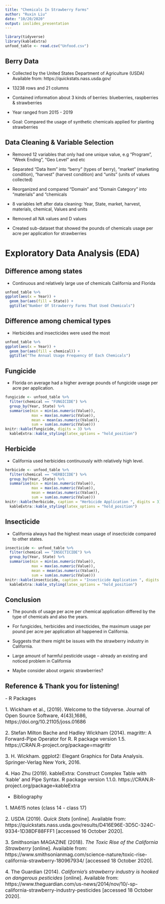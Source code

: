 ```yaml
---
title: "Chemicals In Strawberry Farms"
author: "Ruxin Liu"
date: "10/20/2020"
output: ioslides_presentation
---
```


```r
library(tidyverse)
library(kableExtra)
unfood_table <- read.csv("Unfood.csv")
```

## Berry Data

- Collected by the United States Department of Agriculture (USDA)
  Available from: https://quickstats.nass.usda.gov/ 
  
- 13238 rows and 21 columns

- Contained information about 3 kinds of berries: blueberries, raspberries & strawberries

- Year ranged from 2015 - 2019

- Goal: Compared the usage of synthetic chemicals applied for planting strawberries




## Data Cleaning & Variable Selection

- Removed 12 variables that only had one unique value, e.g "Program", "Week Ending",
"Geo Level" and etc

- Separated "Data Item" into "berry" (types of berry), "market" (marketing condition), 
"harvest" (harvest condition) and "units" (units of values collected)

- Reorganized and compared "Domain" and "Domain Category" into "materials" and "chemicals

- 8 variables left after data cleaning: Year, State, market, harvest, materials, 
chemical, Values and units

- Removed all NA values and D values 

- Created sub-dataset that showed the pounds of chemicals usage per acre per 
application for strawberries
 
  

# Exploratory Data Analysis (EDA)

## Difference among states
- Continuous and relatively large use of chemicals California and Florida

```r
unfood_table %>% 
ggplot(aes(x = Year)) +
  geom_bar(aes(fill = State)) +
  ggtitle("Number Of Strawberry Farms That Used Chemicals")
```

## Difference among chemical types
- Herbicides and insecticides were used the most 

```r
unfood_table %>% 
ggplot(aes(x = Year)) +
  geom_bar(aes(fill = chemical)) +
  ggtitle("The Annual Usage Frequency Of Each Chemicals")
```

## Fungicide

- Florida on average had a higher average pounds of fungicide usage per acre per
application.

```r
fungicide <- unfood_table %>% 
  filter(chemical == "FUNGICIDE") %>% 
  group_by(Year, State) %>% 
  summarise(min = min(as.numeric(Value)), 
            max = max(as.numeric(Value)),
            mean = mean(as.numeric(Value)), 
            sum = sum(as.numeric(Value)))
knitr::kable(fungicide, digits = 3) %>% 
  kableExtra::kable_styling(latex_options = "hold_position")
```

## Herbicide
- California used herbicides continuously with relatively high level.

```r
herbicide <- unfood_table %>% 
  filter(chemical == "HERBICIDE") %>% 
  group_by(Year, State) %>% 
  summarise(min = min(as.numeric(Value)), 
            max = max(as.numeric(Value)),
            mean = mean(as.numeric(Value)), 
            sum = sum(as.numeric(Value)))
knitr::kable(herbicide, caption = "Herbicide Application ", digits = 3) %>% 
  kableExtra::kable_styling(latex_options = "hold_position")
```

## Insecticide

- California always had the highest mean usage of insecticide compared to other
states. 

```r
insecticide <- unfood_table %>% 
  filter(chemical == "INSECTICIDE") %>% 
  group_by(Year, State) %>% 
  summarise(min = min(as.numeric(Value)), 
            max = max(as.numeric(Value)),
            mean = mean(as.numeric(Value)), 
            sum = sum(as.numeric(Value)))
knitr::kable(insecticide, caption = "Insecticide Application ", digits = 3) %>% 
  kableExtra::kable_styling(latex_options = "hold_position")
```


## Conclusion 

- The pounds of usage per acre per chemical application differed by the type of
chemicals and also the years.

- For fungicides, herbicides and insecticides, the maximum usage per pound per 
acre per application all happened in California. 

- Suggests that there might be issues with the strawberry industry in California.

- Large amount of harmful pesticide usage -- already an existing and noticed problem 
in California

- Maybe consider about organic strawberries?


## Reference & Thank you for listening!
<font size="3">
- R Packages

<font size="3"> 1. Wickham et al., (2019). Welcome to the tidyverse. Journal of Open Source Software,
4(43),1686, https://doi.org/10.21105/joss.01686

<font size="3"> 2.  Stefan Milton Bache and Hadley Wickham (2014). magrittr: A Forward-Pipe Operator
for R. R package version 1.5. https://CRAN.R-project.org/package=magrittr

<font size="3"> 3. H. Wickham. ggplot2: Elegant Graphics for Data Analysis. Springer-Verlag New 
York, 2016.

<font size="3"> 4. Hao Zhu (2019). kableExtra: Construct Complex Table with 'kable' and Pipe Syntax. R
  package version 1.1.0. https://CRAN.R-project.org/package=kableExtra
  
- Bibliography

<font size="3"> 1. MA615 notes (class 14 - class 17)

<font size="3"> 2. USDA (2019). *Quick Stats* [online]. Available from:
https://quickstats.nass.usda.gov/results/D416E96E-3D5C-324C-9334-1D38DF88FFF1
[accessed 16 October 2020].

<font size="3"> 3. Smithsonian MAGAZINE (2018). *The Toxic Rise of the California Strawberry* 
[online]. Available from:
https://www.smithsonianmag.com/science-nature/toxic-rise-california-strawberry-180967934/
[accessed 18 October 2020].

<font size="3"> 4. The Guardian (2014). *California’s strawberry industry is hooked on dangerous pesticides* 
[online]. Available from:
https://www.theguardian.com/us-news/2014/nov/10/-sp-california-strawberry-industry-pesticides [accessed 18 October 2020].





